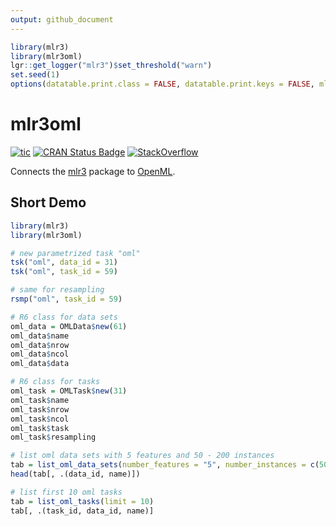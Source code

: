 ```yaml
---
output: github_document
---
```


```r
library(mlr3)
library(mlr3oml)
lgr::get_logger("mlr3")$set_threshold("warn")
set.seed(1)
options(datatable.print.class = FALSE, datatable.print.keys = FALSE, mlr3oml.verbose = FALSE)
```

# mlr3oml

[![tic](https://github.com/mlr-org/mlr3oml/workflows/tic/badge.svg?branch=master)](https://github.com/mlr-org/mlr3oml/actions?query=workflow%3Atic)
[![CRAN Status Badge](https://www.r-pkg.org/badges/version-ago/mlr3oml)](https://cran.r-project.org/package=mlr3oml)
[![StackOverflow](https://img.shields.io/badge/stackoverflow-mlr3-orange.svg)](https://stackoverflow.com/questions/tagged/mlr3)

Connects the [mlr3](https://mlr3.mlr-org.com/) package to [OpenML](https://openml.org).


## Short Demo

```r
library(mlr3)
library(mlr3oml)

# new parametrized task "oml"
tsk("oml", data_id = 31)
tsk("oml", task_id = 59)

# same for resampling
rsmp("oml", task_id = 59)

# R6 class for data sets
oml_data = OMLData$new(61)
oml_data$name
oml_data$nrow
oml_data$ncol
oml_data$data

# R6 class for tasks
oml_task = OMLTask$new(31)
oml_task$name
oml_task$nrow
oml_task$ncol
oml_task$task
oml_task$resampling

# list oml data sets with 5 features and 50 - 200 instances
tab = list_oml_data_sets(number_features = "5", number_instances = c(50, 200))
head(tab[, .(data_id, name)])

# list first 10 oml tasks
tab = list_oml_tasks(limit = 10)
tab[, .(task_id, data_id, name)]
```
